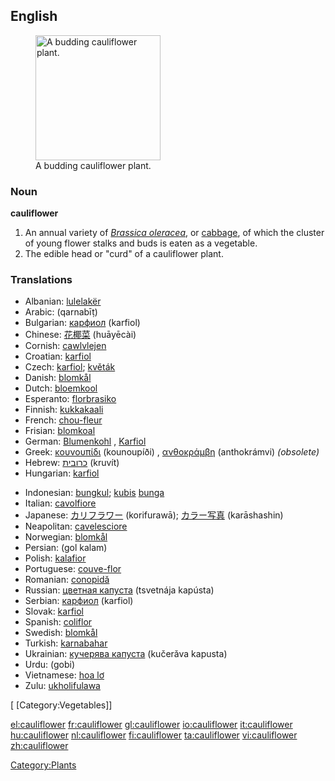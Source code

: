 ==English==
[[Image:Cauliflower.jpg|thumb|right|200px|A budding cauliflower plant.]]

===Noun===
'''cauliflower'''

# An annual variety of ''[[Brassica oleracea]]'', or [[cabbage]], of which the cluster of young flower stalks and buds is eaten as a vegetable.
# The edible head or "curd" of a cauliflower plant.

===Translations===
{{top}}
*Albanian: [[lulelakër]]
*Arabic: {{ARchar|[[قرنبيط]]}} (qarnabīṭ) {{m}}
*Bulgarian: [[карфиол]] (karfiol) {{m}}
*Chinese: [[花椰菜]] (huāyēcài)
*Cornish: [[cawlvlejen]]
*Croatian: [[karfiol]] {{m}}
*Czech: [[karfiol]]; [[květák]] {{m}}
*Danish: [[blomkål]]
*Dutch: [[bloemkool]] {{f}}
*Esperanto: [[florbrasiko]]
*Finnish: [[kukkakaali]]
*French: [[chou-fleur]] {{m}}
*Frisian: [[blomkoal]]
*German: [[Blumenkohl]] {{m}}, [[Karfiol]] {{m}}
*Greek: [[κουνουπίδι]] (kounoupíði) {{n}}, [[ανθοκράμβη]] (anthokrámvi) {{f}} ''(obsolete)''
*Hebrew: [[כרובית]] (kruvít) {{f}}
*Hungarian: [[karfiol]]
{{mid}}
*Indonesian: [[bungkul]]; [[kubis]] [[bunga]]
*Italian: [[cavolfiore]] {{m}}
*Japanese: [[カリフラワー]] (korifurawā); [[カラー写真]] (karāshashin)
*Neapolitan: [[cavelesciore]]
*Norwegian: [[blomkål]]
*Persian: {{FAchar|[[گل کلم]]}} (gol kalam)
*Polish: [[kalafior]] {{m}}
*Portuguese: [[couve-flor]] {{f}}
*Romanian: [[conopidă]] {{f}}
*Russian: [[цветная капуста]] (tsvetnája kapústa) {{f}}
*Serbian: [[карфиол]] (karfiol) {{m}}
*Slovak: [[karfiol]] {{m}}
*Spanish: [[coliflor]] {{f}}
*Swedish: [[blomkål]]
*Turkish: [[karnabahar]]
*Ukrainian: [[кучерява капуста]] (kučerǎva kapusta) {{f}}
*Urdu: {{URchar|[[گوبى]]}} (gobi)
*Vietnamese: [[hoa lơ]]
*Zulu: [[ukholifulawa]]
{{bottom}}
[
[Category:Vegetables]]
[[Category:Plants]]

[[el:cauliflower]]
[[fr:cauliflower]]
[[gl:cauliflower]]
[[io:cauliflower]]
[[it:cauliflower]]
[[hu:cauliflower]]
[[nl:cauliflower]]
[[fi:cauliflower]]
[[ta:cauliflower]]
[[vi:cauliflower]]
[[zh:cauliflower]]